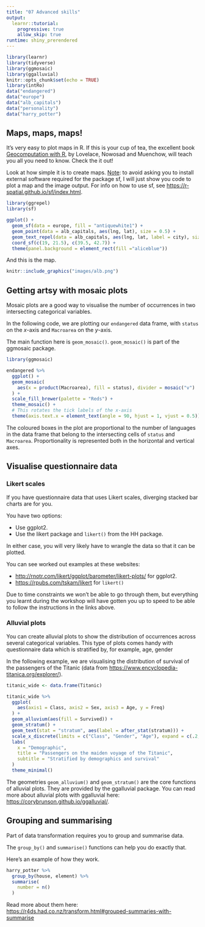```yaml
---
title: "07 Advanced skills"
output: 
  learnr::tutorial:
    progressive: true
    allow_skip: true
runtime: shiny_prerendered
---
```


```r
library(learnr)
library(tidyverse)
library(ggmosaic)
library(ggalluvial)
knitr::opts_chunk$set(echo = TRUE)
library(intRo)
data("endangered")
data("europe")
data("alb_capitals")
data("personality")
data("harry_potter")
```

## Maps, maps, maps!

It's very easy to plot maps in R.
If this is your cup of tea, the excellent book [Geocomputation with R](https://bookdown.org/robinlovelace/geocompr/), by Lovelace, Nowosad and Muenchow, will teach you all you need to know.
Check the it out!

Look at how simple it is to create maps.
<u>Note</u>: to avoid asking you to install external software required for the package sf, I will just show you code to plot a map and the image output. For info on how to use sf, see <https://r-spatial.github.io/sf/index.html>.

```r
library(ggrepel)
library(sf)

ggplot() +
  geom_sf(data = europe, fill = "antiquewhite1") +
  geom_point(data = alb_capitals, aes(lng, lat), size = 0.5) +
  geom_text_repel(data = alb_capitals, aes(lng, lat, label = city), size = 3, fontface = "italic") +
  coord_sf(c(19, 21.5), c(39.5, 42.7)) +
  theme(panel.background = element_rect(fill ="aliceblue"))
```

And this is the map.

```r
knitr::include_graphics("images/alb.png")
```


## Getting artsy with mosaic plots

Mosaic plots are a good way to visualise the number of occurrences in two intersecting categorical variables.

In the following code, we are plotting our `endangered` data frame, with `status` on the *x*-axis and `Macroarea` on the *y*-axis.

The main function here is `geom_mosaic()`.
`geom_mosaic()` is part of the ggmosaic package.

```r
library(ggmosaic)

endangered %>%
  ggplot() +
  geom_mosaic(
    aes(x = product(Macroarea), fill = status), divider = mosaic("v")
  ) +
  scale_fill_brewer(palette = "Reds") +
  theme_mosaic() +
  # This rotates the tick labels of the x-axis
  theme(axis.text.x = element_text(angle = 90, hjust = 1, vjust = 0.5))
```

The coloured boxes in the plot are proportional to the number of languages in the data frame that belong to the intersecting cells of `status` and `Macroarea`.
Proportionality is represented both in the horizontal and vertical axes.

## Visualise questionnaire data

### Likert scales

If you have questionnaire data that uses Likert scales, diverging stacked bar charts are for you.

You have two options:

- Use ggplot2.
- Use the likert package and `likert()` from the HH package.

In either case, you will very likely have to wrangle the data so that it can be plotted.

You can see worked out examples at these websites:

- <http://rnotr.com/likert/ggplot/barometer/likert-plots/> for ggplot2.
- <https://rpubs.com/tskam/likert> for `likert()`

Due to time constraints we won't be able to go through them, but everything you learnt during the workshop will have gotten you up to speed to be able to follow the instructions in the links above.

### Alluvial plots

You can create alluvial plots to show the distribution of occurrences across several categorical variables.
This type of plots comes handy with questionnaire data which is stratified by, for example, age, gender

In the following example, we are visualising the distribution of survival of the passengers of the Titanic (data from <https://www.encyclopedia-titanica.org/explorer/>).

```r
titanic_wide <- data.frame(Titanic)

titanic_wide %>%
  ggplot(
    aes(axis1 = Class, axis2 = Sex, axis3 = Age, y = Freq)
  ) +
  geom_alluvium(aes(fill = Survived)) +
  geom_stratum() +
  geom_text(stat = "stratum", aes(label = after_stat(stratum))) +
  scale_x_discrete(limits = c("Class", "Gender", "Age"), expand = c(.2, .05)) +
  labs(
    x = "Demographic",
    title = "Passengers on the maiden voyage of the Titanic",
    subtitle = "Stratified by demographics and survival"
  )
  theme_minimal()
```

The geometries `geom_alluvium()` and `geom_stratum()` are the core functions of alluvial plots.
They are provided by the ggalluvial package.
You can read more about alluvial plots with ggalluvial here: <https://corybrunson.github.io/ggalluvial/>.

## Grouping and summarising

Part of data transformation requires you to group and summarise data.

The `group_by()` and `summarise()` functions can help you do exactly that.

Here's an example of how they work.

```r
harry_potter %>%
  group_by(house, element) %>%
  summarise(
    number = n()
  )
```

Read more about them here: <https://r4ds.had.co.nz/transform.html#grouped-summaries-with-summarise>
